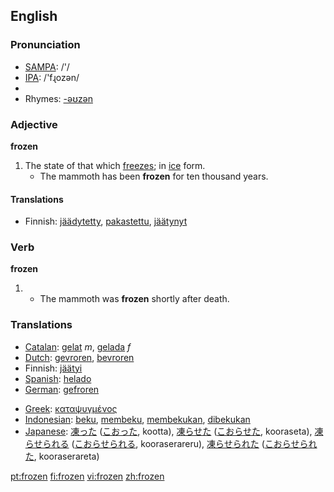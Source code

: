 ==English==

=== Pronunciation ===
*[[w:SAMPA|SAMPA]]: /'/
*[[w:IPA|IPA]]: /'fɻozən/
*{{audio|en-us-frozen.ogg|Audio (US)}}
*Rhymes: [[Rhymes:English:-əʊzən|-əʊzən]]

===Adjective===
'''frozen'''

# The state of that which [[freeze]]s; in [[ice]] form.
#* The mammoth has been '''frozen''' for ten thousand years.

====Translations====
*Finnish: [[jäädytetty]], [[pakastettu]], [[jäätynyt]]

===Verb===
'''frozen'''

# {{past participle of|freeze}}
#* The mammoth was '''frozen''' shortly after death.

=== Translations ===
{{top}}
*[[Catalan]]: [[gelat]] ''m'', [[gelada]] ''f''
*[[Dutch]]: [[gevroren]], [[bevroren]]
*Finnish: [[jäätyi]]
*[[Spanish]]: [[helado]]
*[[German]]: [[gefroren]]
{{mid}}
*[[Greek]]: [[καταψυγμένος]]
*[[Indonesian]]: [[beku]], [[beku|membeku]], [[beku|membekukan]], [[beku|dibekukan]]
*[[Japanese]]: [[凍った]] ([[こおった]], kootta), [[凍らせた]] ([[こおらせた]], kooraseta), [[凍らせられる]] ([[こおらせられる]], kooraserareru), [[凍らせられた]] ([[こおらせられた]], kooraserareta)
{{bottom}}

[[pt:frozen]]
[[fi:frozen]]
[[vi:frozen]]
[[zh:frozen]]